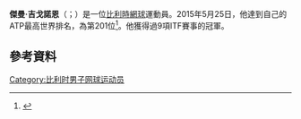 '''傑曼·吉戈諾恩'''（{{lang-fr|Germain Gigounon}}；{{bd|1989年|4月20日}}）是一位[[比利時|比利時]][[網球|網球]]運動員。2015年5月25日，他達到自己的ATP最高世界排名，為第201位<ref>{{Cite web |url=http://www.atpworldtour.com/Tennis/Players/Gi/G/Germain-Gigounon.aspx |title=存档副本 |accessdate=2015-07-02 |archive-date=2015-06-06 |archive-url=https://web.archive.org/web/20150606185223/http://www.atpworldtour.com/Tennis/Players/Gi/G/Germain-Gigounon.aspx |dead-url=no }}</ref>。他獲得過9項ITF賽事的冠軍。
==參考資料==
{{reflist}}
{{DEFAULTSORT:Gigounon, Germain}}
[[Category:比利时男子网球运动员|Category:比利时男子网球运动员]]

{{Sport-bio-stub}}